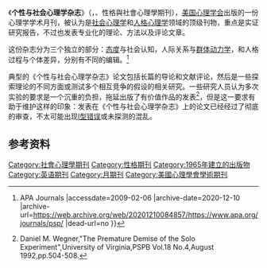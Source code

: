 {{noteTA
|T=zh-hant:性格與社會心理學期刊; zh-hans:个性与社会心理学杂志
|G1=Journal of Personality and Social Psychology
}}
{{Infobox journal
| title = 個性與社會心理學雜誌<br>({{lang|en|Journal of Personality and Social Psychology}})
| cover =  
| editor = Eliot R. Smith, Jeffry A. Simpson, Laura A. King
| discipline = [[人格心理學|人格心理學]]、[[社会心理学|社会心理学]]
| publisher = [[美国心理学会|美国心理学会]]
| country = 美國
| frequency = 月刊
| history = 1965-目前
| impact = 4.877
| impact-year = 2012
| website = http://www.apa.org/pubs/journals/psp/
| link1 = http://content.apa.org/journals/psp
| link1-name = 綫上揭取
| abbreviation=J. Pers. Soc. Psychol.
| ISSN = 0022-3514
| eISSN = 
| OCLC = 1783133
| LCCN = 65009855
| CODEN = JPSPB2
}}

《'''个性与社会心理学杂志'''》（{{lang-en|'''J'''ournal of '''P'''ersonality and '''S'''ocial '''P'''sychology}}，{{lang|en|JPSP}}、性格與社會心理學期刊），[[美国心理学会|美国心理学会]]出版的一份心理学学术月刊，被认为是[[社会心理学|社会心理学]]和[[人格心理学|人格心理学]]领域的顶级刊物，重点是实证研究报告，不过也发表专业化的理论、方法以及评论文章。

这份杂志分为三个独立的部分：[[态度|态度]]与社会认知，人际关系与[[群体动力学|群体动力学]]，和人格过程与个体差异，分别有不同的编辑。<ref>{{Cite web |url=http://www.apa.org/journals/psp/ |title=Journal of Personality and Social Psychology {{!}} APA Journals<!-- Bot generated title --> |accessdate=2009-02-06 |archive-date=2020-12-10 |archive-url=https://web.archive.org/web/20201210084857/https://www.apa.org/journals/psp/ |dead-url=no }}</ref>

典型的《个性与社会心理学杂志》论文包括长篇的导论和文献评论，然后是一些探索理论的不同方面或测试多个相互竞争的假设的相关研究。一些研究人员认为多次实验的要求是一个沉重的负担，拖延出版了有价值作品的发表<ref>Daniel M. Wegner,"The Premature Demise of the Solo Experiment"{{cite web |url=http://www.wjh.harvard.edu/~wegner/pdfs/Wegner%20Premature%20Demise%201992.pdf |title=存档副本 |accessdate=2007-02-08 |deadurl=yes |archiveurl=https://web.archive.org/web/20070306230514/http://www.wjh.harvard.edu/~wegner/pdfs/Wegner%20Premature%20Demise%201992.pdf |archivedate=2007-03-06 }},University of Virginia,PSPB Vol.18 No.4,August 1992,pp.504-508.</ref>，但是这一要求有助于维护这样的印象：发表在《个性与社会心理学杂志》上的论文已经经过了彻底的审查，不太可能出现[[I型错误|I型错误]]或未探测的混乱。

== 参考资料 ==
{{reflist}}

[[Category:社會心理學期刊|Category:社會心理學期刊]]
[[Category:性格期刊|Category:性格期刊]]
[[Category:1965年建立的出版物|Category:1965年建立的出版物]]
[[Category:英语期刊|Category:英语期刊]]
[[Category:月期刊|Category:月期刊]]
[[Category:美國心理學會學術期刊|Category:美國心理學會學術期刊]]